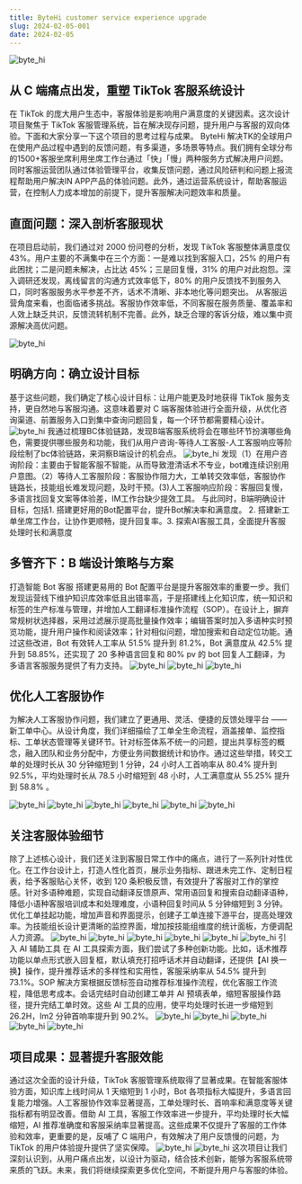 ```yaml
---
title: ByteHi customer service experience upgrade
slug: 2024-02-05-001
date: 2024-02-05
---
```


<Image src="/byte_hi.png" alt="byte_hi" className="mb-6 rounded-lg" />

## 从 C 端痛点出发，重塑 TikTok 客服系统设计

在 TikTok 的庞大用户生态中，客服体验是影响用户满意度的关键因素。这次设计项目聚焦于 TikTok 客服管理系统，旨在解决现存问题，提升用户与客服的双向体验。下面和大家分享一下这个项目的思考过程与成果。
ByteHi 解决TK的全球用户在使用产品过程中遇到的反馈问题，有多渠道，多场景等特点。我们拥有全球分布的1500+客服坐席利用坐席工作台通过「快」「慢」两种服务方式解决用户问题。同时客服运营团队通过体验管理平台，收集反馈问题，通过风险研判和问题上报流程帮助用户解决IN APP产品的体验问题。此外，通过运营系统设计，帮助客服运营，在控制人力成本增加的前提下，提升客服解决问题效率和质量。

## 直面问题：深入剖析客服现状

在项目启动前，我们通过对 2000 份问卷的分析，发现 TikTok 客服整体满意度仅 43%。用户主要的不满集中在三个方面：一是难以找到客服入口，25% 的用户有此困扰；二是问题未解决，占比达 45%；三是回复慢，31% 的用户对此抱怨。深入调研还发现，离线留言的沟通方式效率低下，80% 的用户反馈找不到服务入口，同时客服服务水平参差不齐，话术不清晰、非本地化等问题突出。
从客服运营角度来看，也面临诸多挑战。客服协作效率低，不同客服在服务质量、覆盖率和人效上缺乏共识，反馈流转机制不完善。此外，缺乏合理的客诉分级，难以集中资源解决高优问题。

<Image src="/byte_hi_01.png" alt="byte_hi" className="mb-6 rounded-lg my-4" />

## 明确方向：确立设计目标
基于这些问题，我们确定了核心设计目标：让用户能更及时地获得 TikTok 服务支持，更自然地与客服沟通。这意味着要对 C 端客服体验进行全面升级，从优化咨询渠道、前置服务入口到集中查询问题回复，每一个环节都需要精心设计。
<Image src="/byte_hi_02.png" alt="byte_hi" className="mb-6 rounded-lg my-4" />
我通过梳理BC体验链路，发现B端客服系统将会在哪些环节扮演哪些角色，需要提供哪些服务和功能，我们从用户咨询-等待人工客服-人工客服响应等阶段绘制了bc体验链路，来洞察B端设计的机会点。
<Image src="/byte_hi_03.png" alt="byte_hi" className="mb-6 rounded-lg my-4" />
发现（1）在用户咨询阶段：主要由于智能客服不智能，从而导致澄清话术不专业，bot难连续识别用户意图。（2）等待人工客服阶段：客服协作阻力大，工单转交效率低，客服协作链路长，技能组长难发现问题，及时干预。(3)人工客服响应阶段：客服回复慢，多语言找回复文案等体验差，IM工作台缺少提效工具。
与此同时，B端明确设计目标，包括1. 搭建更好用的Bot配置平台，提升Bot解决率和满意度。 2. 搭建新工单坐席工作台，让协作更顺畅，提升回复率。3. 探索AI客服工具，全面提升客服处理时长和满意度

## 多管齐下：B 端设计策略与方案
打造智能 Bot 客服
搭建更易用的 Bot 配置平台是提升客服效率的重要一步。我们发现运营线下维护知识库效率低且出错率高，于是搭建线上化知识库，统一知识和标签的生产标准与管理，并增加人工翻译标准操作流程（SOP）。在设计上，摒弃常规树状选择器，采用过滤展示提高批量操作效率；编辑答案时加入多语种实时预览功能，提升用户操作和阅读效率；针对相似问题，增加搜索和自动定位功能。通过这些改进，Bot 有效转人工率从 51.5% 提升到 81.2%，Bot 满意度从 42.5% 提升到 58.85%，还实现了 20 多种语言回复和 80% pv 的 bot 回复人工翻译，为多语言客服服务提供了有力支持。
<Image src="/byte_hi_04.png" alt="byte_hi" className="mb-6 rounded-lg my-4" />
<Image src="/byte_hi_05.png" alt="byte_hi" className="mb-6 rounded-lg my-4" />
<Image src="/byte_hi_06.png" alt="byte_hi" className="mb-6 rounded-lg my-4" />
## 优化人工客服协作
为解决人工客服协作问题，我们建立了更通用、灵活、便捷的反馈处理平台 —— 新工单中心。从设计角度，我们详细描绘了工单全生命流程，涵盖接单、监控指标、工单状态管理等关键环节。针对标签体系不统一的问题，提出共享标签的概念，融入团队和业务分配中，方便业务间数据统计和协作。通过这些举措，转交工单的处理时长从 30 分钟缩短到 1 分钟，24 小时人工首响率从 80.4% 提升到 92.5%，平均处理时长从 78.5 小时缩短到 48 小时，人工满意度从 55.25% 提升到 58.8% 。

<Image src="/byte_hi_07.png" alt="byte_hi" className="mb-6 rounded-lg my-4"  />
<Image src="/byte_hi_08.png" alt="byte_hi" className="mb-6 rounded-lg my-4" />
<Image src="/byte_hi_09.png" alt="byte_hi" className="mb-6 rounded-lg my-4" />
<Image src="/byte_hi_010.png" alt="byte_hi" className="mb-6 rounded-lg my-4" />
<Image src="/byte_hi_011.png" alt="byte_hi" className="mb-6 rounded-lg my-4" />
<Image src="/byte_hi_012.png" alt="byte_hi" className="mb-6 rounded-lg my-4" />

## 关注客服体验细节
除了上述核心设计，我们还关注到客服日常工作中的痛点，进行了一系列针对性优化。在工作台设计上，打造人性化首页，展示业务指标、跟进未完工作、定制日程表，给予客服贴心关怀，收到 120 条积极反馈，有效提升了客服对工作的掌控感。针对多语种难题，实现自动翻译反馈原声、常用语回复和搜索自动翻译语种，降低小语种客服培训成本和处理难度，小语种回复时间从 5 分钟缩短到 3 分钟。优化工单挂起功能，增加声音和界面提示，创建子工单连接下游平台，提高处理效率。为技能组长设计更清晰的监控界面，增加按技能组维度的统计面板，方便调配人力资源。
<Image src="/byte_hi_013.png" alt="byte_hi" className="mb-6 rounded-lg my-4" />
<Image src="/byte_hi_014.png" alt="byte_hi" className="mb-6 rounded-lg my-4" />
<Image src="/byte_hi_015.png" alt="byte_hi" className="mb-6 rounded-lg my-4" />
<Image src="/byte_hi_016.png" alt="byte_hi" className="mb-6 rounded-lg my-4" />
<Image src="/byte_hi_017.png" alt="byte_hi" className="mb-6 rounded-lg my-4" />
<Image src="/byte_hi_018.png" alt="byte_hi" className="mb-6 rounded-lg my-4" />
引入 AI 辅助工具
在 AI 工具探索方面，我们尝试了多种创新功能。比如，话术推荐功能以单点形式嵌入回复框，默认填充打招呼话术并自动翻译，还提供【AI 换一换】操作，提升推荐话术的多样性和实用性，客服采纳率从 54.5% 提升到 73.1%。SOP 解决方案根据反馈标签自动推荐标准操作流程，优化客服工作流程，降低思考成本。会话完结时自动创建工单并 AI 预填表单，缩短客服操作路径，提升完结工单时效。这些 AI 工具的应用，使平均处理时长进一步缩短到 26.2H，Im2 分钟首响率提升到 90.2%。
<Image src="/byte_hi_019.png" alt="byte_hi" className="mb-6 rounded-lg my-4" />
<Image src="/byte_hi_020.png" alt="byte_hi" className="mb-6 rounded-lg my-4" />
<Image src="/byte_hi_021.png" alt="byte_hi" className="mb-6 rounded-lg my-4" />
<Image src="/byte_hi_022.png" alt="byte_hi" className="mb-6 rounded-lg my-4" />
<Image src="/byte_hi_023.png" alt="byte_hi" className="mb-6 rounded-lg my-4" />

## 项目成果：显著提升客服效能
通过这次全面的设计升级，TikTok 客服管理系统取得了显著成果。在智能客服体验方面，知识库上线时间从 1 天缩短到 1 小时，Bot 各项指标大幅提升，多语言回复能力增强。人工客服协作效率显著提高，工单处理时长、首响率和满意度等关键指标都有明显改善。借助 AI 工具，客服工作效率进一步提升，平均处理时长大幅缩短，AI 推荐准确度和客服采纳率显著提高。这些成果不仅提升了客服的工作体验和效率，更重要的是，反哺了 C 端用户，有效解决了用户反馈慢的问题，为 TikTok 的用户体验提升提供了坚实保障。
<Image src="/byte_hi_025.png" alt="byte_hi" className="mb-6 rounded-lg my-4" />
<Image src="/byte_hi_026.png" alt="byte_hi" className="mb-6 rounded-lg my-4" />
这次项目让我们深刻认识到，从用户痛点出发，以设计为驱动，结合技术创新，能够为客服系统带来质的飞跃。未来，我们将继续探索更多优化空间，不断提升用户与客服的体验。
